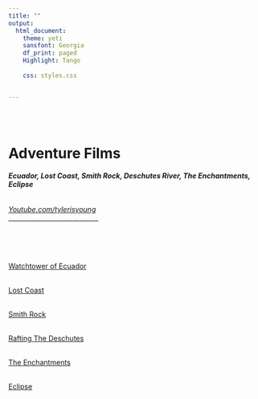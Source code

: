 ```yaml
---
title: ""
output:
  html_document:
    theme: yeti
    sansfont: Georgia
    df_print: paged
    Highlight: Tango
    
    css: styles.css


---
```


<br>
<br>

<h1>**Adventure Films**</h1>
<h6>***Ecuador, Lost Coast,  Smith Rock, Deschutes River, The Enchantments, Eclipse***</h6>

*[Youtube.com/tylerisyoung](https://www.youtube.com/tylerisyoung/?target=_blank)   
*
____________________________

<br>
<br>

<br>
[Watchtower of Ecuador](https://youtube.com/watch?v=ZbWKWzaExlk "Cool Stuff - Click to Watch!")
<br>

<br>
[Lost Coast](https://youtube.com/watch?v=YUOhvFJArkw "Cool Stuff - Click to Watch!")
<br>

<br>
[Smith Rock](https://youtube.com/watch?v=CSwuTXZW2sk "Cool Stuff - Click to Watch!")
<br>


<br>
[Rafting The Deschutes](https://vimeo.com/318633228 "Cool Stuff - Click to Watch!")
<br>


<br>
[The Enchantments](https://youtube.com/watch?v=CAZ9rqBjp7o "Cool Stuff - Click to Watch!")
<br>

<br>
[Eclipse](https://youtube.com/watch?v=Ra9WC87YT_k&t "Cool Stuff - Click to Watch!")
<br>



